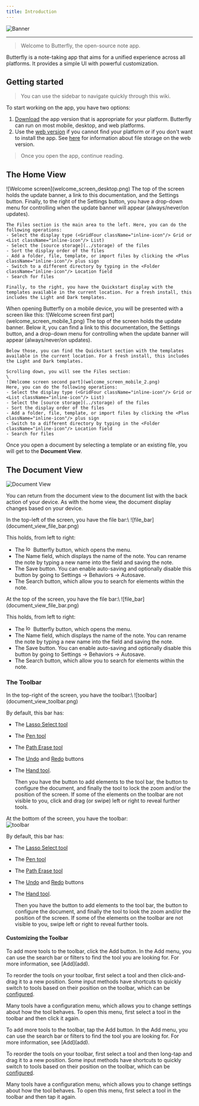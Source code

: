 ```yaml
---
title: Introduction
---
```



![Banner](/img/banner.png)

---

> Welcome to Butterfly, the open-source note app.

Butterfly is a note-taking app that aims for a unified experience across all platforms. It provides a simple UI with powerful customization.

## Getting started

> You can use the sidebar to navigate quickly through this wiki.

To start working on the app, you have two options:

1. [Download](/downloads) the app version that is appropriate for your platform. Butterfly can run on most mobile, desktop, and web platforms.
2. Use the [web version](https://web.butterfly.linwood.dev) if you cannot find your platform or if you don't want to install the app. See [here](storage#web) for information about file storage on the web version.

> Once you open the app, continue reading.

## The Home View

<Tabs syncKey="platform">
  <TabItem label="Desktop">
    ![Welcome screen](welcome_screen_desktop.png)
    The top of the screen holds the update banner, a link to this documentation, and the <Gear className="inline-icon"/> Settings button. Finally, to the right of the <Gear className="inline-icon"/> Settings button, you have a drop-down menu for controlling when the update banner will appear (always/never/on updates).

```
The Files section is the main area to the left. Here, you can do the following operations:
- Select the display type (<GridFour className="inline-icon"/> Grid or <List className="inline-icon"/> List)
- Select the [source storage](../storage) of the files
- Sort the display order of the files
- Add a folder, file, template, or import files by clicking the <Plus className="inline-icon"/> plus sign
- Switch to a different directory by typing in the <Folder className="inline-icon"/> Location field
- Search for files

Finally, to the right, you have the Quickstart display with the templates available in the current location. For a fresh install, this includes the Light and Dark templates.
```

</TabItem>
  <TabItem label="Mobile">
    When opening Butterfly on a mobile device, you will be presented with a screen like this:
    ![Welcome screen first part](welcome_screen_mobile_1.png)
    The top of the screen holds the update banner. Below it, you can find a link to this documentation, the <Gear className="inline-icon"/> Settings button, and a drop-down menu for controlling when the update banner will appear (always/never/on updates).

```
Below those, you can find the Quickstart section with the templates available in the current location. For a fresh install, this includes the Light and Dark templates.

Scrolling down, you will see the Files section:
\
![Welcome screen second part](welcome_screen_mobile_2.png)
Here, you can do the following operations:
- Select the display type (<GridFour className="inline-icon"/> Grid or <List className="inline-icon"/> List)
- Select the [source storage](../storage) of the files
- Sort the display order of the files
- Add a folder, file, template, or import files by clicking the <Plus className="inline-icon"/> plus sign
- Switch to a different directory by typing in the <Folder className="inline-icon"/> Location field
- Search for files
```

</TabItem>
</Tabs>

Once you open a document by selecting a template or an existing file, you will get to the **Document View**.

## The Document View

![Document View](@assets/img/main.png)

You can return from the document view to the document list with the back action of your device. As with the home view, the document display changes based on your device.

<Tabs syncKey="platform">
  <TabItem label="Desktop">
  In the top-left of the screen, you have the file bar:\
  ![file_bar](document_view_file_bar.png)

  This holds, from left to right:

- The <img alt="logo" src={logo.src} className="inline-icon" width="16"/> Butterfly button, which opens the menu.
- The Name field, which displays the name of the note. You can rename the note by typing a new name into the field and saving the note.
- The <FloppyDisk className="inline-icon"/> Save button. You can enable auto-saving and optionally disable this button by going to Settings → Behaviors → Autosave.
- The <MagnifyingGlass className="inline-icon"/> Search button, which allow you to search for elements within the note.
</TabItem>
  <TabItem label="Mobile">
  At the top of the screen, you have the file bar:\
     ![file_bar](document_view_file_bar.png)

  This holds, from left to right:

- The <img alt="logo" src={logo.src} className="inline-icon" width="16"/> Butterfly button, which opens the menu.
- The Name field, which displays the name of the note. You can rename the note by typing a new name into the field and saving the note.
- The <FloppyDisk className="inline-icon"/> Save button. You can enable auto-saving and optionally disable this button by going to Settings → Behaviors → Autosave.
- The <MagnifyingGlass className="inline-icon"/> Search button, which allow you to search for elements within the note.
</TabItem>
</Tabs>

### The Toolbar

<Tabs syncKey="platform">
  <TabItem label="Desktop">
  In the top-right of the screen, you have the toolbar:\
  ![toolbar](document_view_toolbar.png)

  By default, this bar has:

- The [<ScribbleLoop className="inline-icon"/> Lasso Select tool](tools/select)
- The [<Pen className="inline-icon"/> Pen tool](tools/pen)
- The [<Path className="inline-icon"/> Path Erase tool](tools/path_eraser)
- The [<ArrowCounterClockwise className="inline-icon"/> Undo](tools/undo) and [<ArrowClockwise className="inline-icon"/> Redo](tools/redo) buttons
- The [<Hand className="inline-icon"/> Hand tool](tools/hand).

  Then you have the <Plus className="inline-icon"/> button to add elements to the tool bar, the <Wrench className="inline-icon"/> button to configure the document, and finally the <Lock className="inline-icon"/> tool to lock the zoom and/or the position of the screen. If some of the elements on the toolbar are not visible to you, click and drag (or swipe) left or right to reveal further tools.

</TabItem>
  <TabItem label="Mobile">

  At the bottom of the screen, you have the toolbar:\
  ![toolbar](document_view_toolbar.png)

  By default, this bar has:

- The [<ScribbleLoop className="inline-icon"/> Lasso Select tool](tools/select)
- The [<Pen className="inline-icon"/> Pen tool](tools/pen)
- The [<Path className="inline-icon"/> Path Erase tool](tools/path_eraser)
- The [<ArrowCounterClockwise className="inline-icon"/> Undo](tools/undo) and [<ArrowClockwise className="inline-icon"/> Redo](tools/redo) buttons
- The [<Hand className="inline-icon"/> Hand tool](tools/hand).

  Then you have the <Plus className="inline-icon"/> button to add elements to the tool bar, the <Wrench className="inline-icon"/> button to configure the document, and finally the <Lock className="inline-icon"/> tool to look the zoom and/or the position of the screen. If some of the elements on the toolbar are not visible to you, swipe left or right to reveal further tools.

</TabItem>
</Tabs>

#### Customizing the Toolbar

<Tabs syncKey="platform">
  <TabItem label="Desktop">
  To add more tools to the toolbar, click the <Plus className="inline-icon"/> Add button. In the Add menu, you can use the search bar or filters to find the tool you are looking for. For more information, see [Add](add).
  
  To reorder the tools on your toolbar, first select a tool and then click-and-drag it to a new position. Some input methods have shortcuts to quickly switch to tools based on their position on the toolbar, which can be [configured](shortcuts#configure).

  Many tools have a configuration menu, which allows you to change settings about how the tool behaves. To open this menu, first select a tool in the toolbar and then click it again.

</TabItem>
  <TabItem label="Mobile">
  To add more tools to the toolbar, tap the <Plus className="inline-icon"/> Add button. In the Add menu, you can use the search bar or filters to find the tool you are looking for. For more information, see [Add](add).

  To reorder the tools on your toolbar, first select a tool and then long-tap and drag it to a new position. Some input methods have shortcuts to quickly switch to tools based on their position on the toolbar, which can be [configured](shortcuts#configure).

  Many tools have a configuration menu, which allows you to change settings about how the tool behaves. To open this menu, first select a tool in the toolbar and then tap it again.

</TabItem>
</Tabs>
